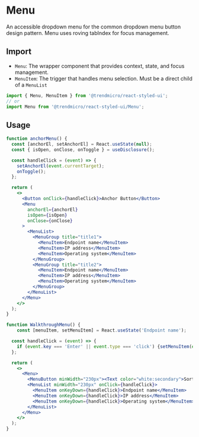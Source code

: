 # Menu

An accessible dropdown menu for the common dropdown menu button design pattern.
Menu uses roving tabIndex for focus management.

<carbon-ad></carbon-ad>

## Import

- `Menu`: The wrapper component that provides context, state, and focus
  management.
- `MenuItem`: The trigger that handles menu selection. Must be a direct child of
  a `MenuList`

```js
import { Menu, MenuItem } from '@trendmicro/react-styled-ui';
// or
import Menu from '@trendmicro/react-styled-ui/Menu';
```

## Usage

```jsx
function anchorMenu() {
  const [anchorEl, setAnchorEl] = React.useState(null);
  const { isOpen, onClose, onToggle } = useDisclosure();

  const handleClick = (event) => {
    setAnchorEl(event.currentTarget);
    onToggle();
  };

  return (
    <>
      <Button onClick={handleClick}>Anchor Button</Button>
      <Menu
        anchorEl={anchorEl}
        isOpen={isOpen}
        onClose={onClose}
      >
        <MenuList>
          <MenuGroup title="title1">
            <MenuItem>Endpoint name</MenuItem>
            <MenuItem>IP address</MenuItem>
            <MenuItem>Operating system</MenuItem>
          </MenuGroup>
          <MenuGroup title="title2">
            <MenuItem>Endpoint name</MenuItem>
            <MenuItem>IP address</MenuItem>
            <MenuItem>Operating system</MenuItem>
          </MenuGroup>
        </MenuList>
      </Menu>
    </>
  );
}
```

```jsx
function WalkthroughMenu() {
    const [menuItem, setMenuItem] = React.useState('Endpoint name');

  const handleClick = (event) => {
    if (event.key === 'Enter' || event.type === 'click') {setMenuItem(event.target.innerHTML)}
  };

  return (
    <>
      <Menu>
        <MenuButton minWidth="230px"><Text color="white:secondary">Sort by:</Text> {menuItem}</MenuButton>
        <MenuList minWidth="230px" onClick={handleClick}>
          <MenuItem onKeyDown={handleClick}>Endpoint name</MenuItem>
          <MenuItem onKeyDown={handleClick}>IP address</MenuItem>
          <MenuItem onKeyDown={handleClick}>Operating system</MenuItem>
        </MenuList>
      </Menu>
    </>
  );
}
```
